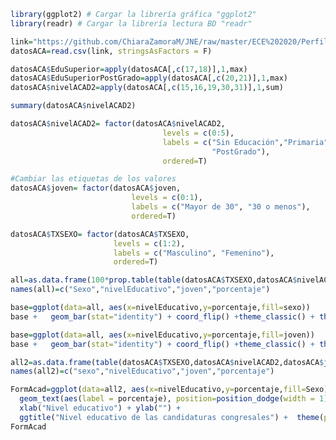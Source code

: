 ```r
library(ggplot2) # Cargar la librería gráfica "ggplot2"
library(readr) # Cargar la librería lectura BD "readr"
```

```r
link="https://github.com/ChiaraZamoraM/JNE/raw/master/ECE%202020/PerfilACA.csv"
datosACA=read.csv(link, stringsAsFactors = F)
```

```r
datosACA$EduSuperior=apply(datosACA[,c(17,18)],1,max)
datosACA$EduSuperiorPostGrado=apply(datosACA[,c(20,21)],1,max)
datosACA$nivelACAD2=apply(datosACA[,c(15,16,19,30,31)],1,sum)
```

```r
summary(datosACA$nivelACAD2)
```


```r
datosACA$nivelACAD2= factor(datosACA$nivelACAD2, 
                                  levels = c(0:5),
                                  labels = c("Sin Educación","Primaria","Secundaria","Superior","ConTitulo",
                                             "PostGrado"),
                                  ordered=T)

```

```r
#Cambiar las etiquetas de los valores
datosACA$joven= factor(datosACA$joven, 
                           levels = c(0:1),
                           labels = c("Mayor de 30", "30 o menos"),
                           ordered=T)
```


```r
datosACA$TXSEXO= factor(datosACA$TXSEXO, 
                       levels = c(1:2),
                       labels = c("Masculino", "Femenino"),
                       ordered=T)
```


```r
all=as.data.frame(100*prop.table(table(datosACA$TXSEXO,datosACA$nivelACAD2,datosACA$joven),margin = 2))
names(all)=c("Sexo","nivelEducativo","joven","porcentaje")
```


```r
base=ggplot(data=all, aes(x=nivelEducativo,y=porcentaje,fill=sexo))
base +   geom_bar(stat="identity") + coord_flip() +theme_classic() + theme(legend.position="bottom")
```

```r
base=ggplot(data=all, aes(x=nivelEducativo,y=porcentaje,fill=joven))
base +   geom_bar(stat="identity") + coord_flip() +theme_classic() + theme(legend.position="bottom")
```


```r
all2=as.data.frame(table(datosACA$TXSEXO,datosACA$nivelACAD2,datosACA$joven),margin = 2)
names(all2)=c("sexo","nivelEducativo","joven","porcentaje")
```

```r
FormAcad=ggplot(data=all2, aes(x=nivelEducativo,y=porcentaje,fill=Sexo)) +   geom_bar(stat="identity",position = 'dodge') +facet_grid(joven~.) +theme_gray() + theme(legend.position="bottom") +
  geom_text(aes(label = porcentaje), position=position_dodge(width = 1),hjust=-0.5) + coord_flip() +
  xlab("Nivel educativo") + ylab("") + 
  ggtitle("Nivel educativo de las candidaturas congresales") +  theme(plot.title = element_text(vjust=2, hjust = 0.5))
FormAcad
```



